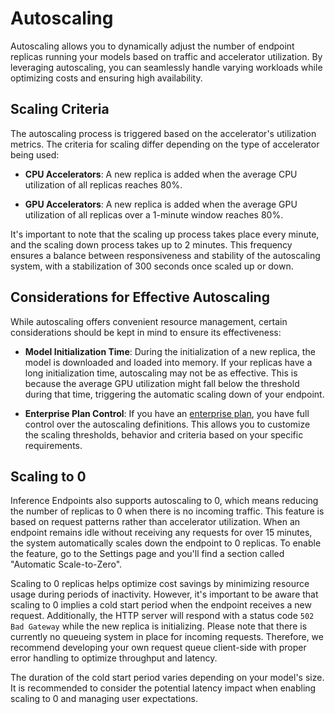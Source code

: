 # Autoscaling

Autoscaling allows you to dynamically adjust the number of endpoint replicas running your models based on traffic and accelerator utilization. By leveraging autoscaling, you can seamlessly handle varying workloads while optimizing costs and ensuring high availability.

## Scaling Criteria

The autoscaling process is triggered based on the accelerator's utilization metrics. The criteria for scaling differ depending on the type of accelerator being used:

- **CPU Accelerators**: A new replica is added when the average CPU utilization of all replicas reaches 80%.

- **GPU Accelerators**: A new replica is added when the average GPU utilization of all replicas over a 1-minute window reaches 80%.

It's important to note that the scaling up process takes place every minute, and the scaling down process takes up to 2 minutes. This frequency ensures a balance between responsiveness and stability of the autoscaling system, with a stabilization of 300 seconds once scaled up or down. 

## Considerations for Effective Autoscaling

While autoscaling offers convenient resource management, certain considerations should be kept in mind to ensure its effectiveness:

- **Model Initialization Time**: During the initialization of a new replica, the model is downloaded and loaded into memory. If your replicas have a long initialization time, autoscaling may not be as effective. This is because the average GPU utilization might fall below the threshold during that time, triggering the automatic scaling down of your endpoint.

- **Enterprise Plan Control**: If you have an [enterprise plan](https://huggingface.co/inference-endpoints/enterprise), you have full control over the autoscaling definitions. This allows you to customize the scaling thresholds, behavior and criteria based on your specific requirements.

## Scaling to 0

Inference Endpoints also supports autoscaling to 0, which means reducing the number of replicas to 0 when there is no incoming traffic. This feature is based on request patterns rather than accelerator utilization. When an endpoint remains idle without receiving any requests for over 15 minutes, the system automatically scales down the endpoint to 0 replicas. To enable the feature, go to the Settings page and you'll find a section called "Automatic Scale-to-Zero".

Scaling to 0 replicas helps optimize cost savings by minimizing resource usage during periods of inactivity. However, it's important to be aware that scaling to 0 implies a cold start period when the endpoint receives a new request. Additionally, the HTTP server will respond with a status code `502 Bad Gateway` while the new replica is initializing. Please note that there is currently no queueing system in place for incoming requests. Therefore, we recommend developing your own request queue client-side with proper error handling to optimize throughput and latency.

The duration of the cold start period varies depending on your model's size. It is recommended to consider the potential latency impact when enabling scaling to 0 and managing user expectations.

